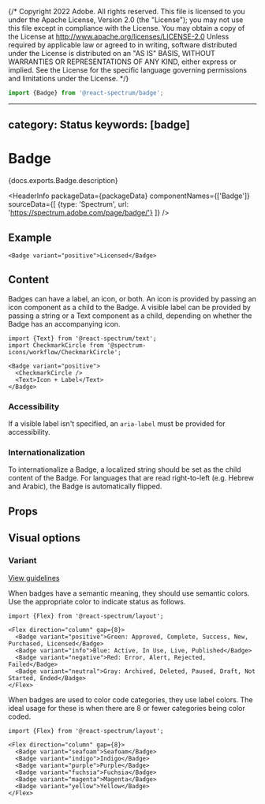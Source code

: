 {/* Copyright 2022 Adobe. All rights reserved.
This file is licensed to you under the Apache License, Version 2.0 (the "License");
you may not use this file except in compliance with the License. You may obtain a copy
of the License at http://www.apache.org/licenses/LICENSE-2.0
Unless required by applicable law or agreed to in writing, software distributed under
the License is distributed on an "AS IS" BASIS, WITHOUT WARRANTIES OR REPRESENTATIONS
OF ANY KIND, either express or implied. See the License for the specific language
governing permissions and limitations under the License. */}



```jsx import
import {Badge} from '@react-spectrum/badge';
```

---
category: Status
keywords: [badge]
---

# Badge

<PageDescription>{docs.exports.Badge.description}</PageDescription>

<HeaderInfo
packageData={packageData}
componentNames={['Badge']}
sourceData={[
{type: 'Spectrum', url: 'https://spectrum.adobe.com/page/badge/'}
]} />

## Example

```tsx example
<Badge variant="positive">Licensed</Badge>
```

## Content

Badges can have a label, an icon, or both. An icon is provided by passing an icon component as a child to the Badge.
A visible label can be provided by passing a string or a Text component as a child, depending on whether the Badge has an accompanying icon.

```tsx example
import {Text} from '@react-spectrum/text';
import CheckmarkCircle from '@spectrum-icons/workflow/CheckmarkCircle';

<Badge variant="positive">
  <CheckmarkCircle />
  <Text>Icon + Label</Text>
</Badge>
```

### Accessibility
If a visible label isn't specified, an `aria-label` must be provided for accessibility.

### Internationalization

To internationalize a Badge, a localized string should be set as the child content of the Badge.
For languages that are read right-to-left (e.g. Hebrew and Arabic), the Badge is automatically flipped.

## Props

<PropTable component={docs.exports.Badge} links={docs.links} />

## Visual options

### Variant
[View guidelines](https://spectrum.adobe.com/page/badge/#Semantic-variants)

When badges have a semantic meaning, they should use semantic colors.
Use the appropriate color to indicate status as follows.

```tsx example
import {Flex} from '@react-spectrum/layout';

<Flex direction="column" gap={8}>
  <Badge variant="positive">Green: Approved, Complete, Success, New, Purchased, Licensed</Badge>
  <Badge variant="info">Blue: Active, In Use, Live, Published</Badge>
  <Badge variant="negative">Red: Error, Alert, Rejected, Failed</Badge>
  <Badge variant="neutral">Gray: Archived, Deleted, Paused, Draft, Not Started, Ended</Badge>
</Flex>
```

When badges are used to color code categories, they use label colors. The ideal usage for these is when there
are 8 or fewer categories being color coded.

```tsx example
import {Flex} from '@react-spectrum/layout';

<Flex direction="column" gap={8}>
  <Badge variant="seafoam">Seafoam</Badge>
  <Badge variant="indigo">Indigo</Badge>
  <Badge variant="purple">Purple</Badge>
  <Badge variant="fuchsia">Fuchsia</Badge>
  <Badge variant="magenta">Magenta</Badge>
  <Badge variant="yellow">Yellow</Badge>
</Flex>
```

